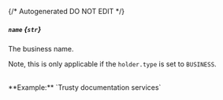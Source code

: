 {/* Autogenerated DO NOT EDIT  */}
##### `name` *{`str`}*
The business name.


Note, this is only applicable if the `holder.type` is set to `BUSINESS`.

<br/>
**Example:** `Trusty documentation services`

